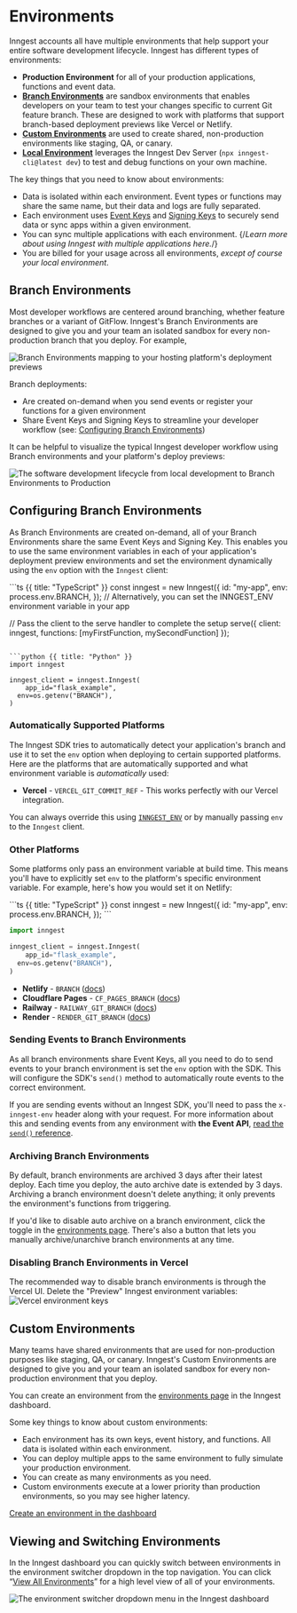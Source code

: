 
# Environments

Inngest accounts all have multiple environments that help support your entire software development lifecycle. Inngest has different types of environments:

-   **Production Environment** for all of your production applications, functions and event data.
-   [**Branch Environments**](#branch-environments) are sandbox environments that enables developers on your team to test your changes specific to current Git feature branch. These are designed to work with platforms that support branch-based deployment previews like Vercel or Netlify.
-   [**Custom Environments**](#custom-environments) are used to create shared, non-production environments like staging, QA, or canary.
-   [**Local Environment**](/docs/local-development) leverages the Inngest Dev Server (`npx inngest-cli@latest dev`) to test and debug functions on your own machine.

The key things that you need to know about environments:

-   Data is isolated within each environment. Event types or functions may share the same name, but their data and logs are fully separated.
-   Each environment uses [Event Keys](/docs/events/creating-an-event-key) and [Signing Keys](/docs/platform/signing-keys) to securely send data or sync apps within a given environment.
-   You can sync multiple applications with each environment. {/*Learn more about using Inngest with multiple applications here.*/}
-   You are billed for your usage across all environments, _except of course your local environment_.

## Branch Environments

Most developer workflows are centered around branching, whether feature branches or a variant of GitFlow. Inngest's Branch Environments are designed to give you and your team an isolated sandbox for every non-production branch that you deploy. For example,

![Branch Environments mapping to your hosting platform's deployment previews](/assets/docs/environments/branch-environments-with-your-platform.svg)

Branch deployments:

-   Are created on-demand when you send events or register your functions for a given environment
-   Share Event Keys and Signing Keys to streamline your developer workflow (see: [Configuring Branch Environments](#configuring-branch-environments))

It can be helpful to visualize the typical Inngest developer workflow using Branch environments and your platform's deploy previews:

![The software development lifecycle from local development to Branch Environments to Production](/assets/docs/environments/branch-environments-sdlc.svg)

## Configuring Branch Environments

As Branch Environments are created on-demand, all of your Branch Environments share the same Event Keys and Signing Key. This enables you to use the same environment variables in each of your application's deployment preview environments and set the environment dynamically using the `env` option with the `Inngest` client:

<CodeGroup>
```ts {{ title: "TypeScript" }}
const inngest = new Inngest({
  id: "my-app",
  env: process.env.BRANCH,
});
// Alternatively, you can set the INNGEST_ENV environment variable in your app

// Pass the client to the serve handler to complete the setup
serve({ client: inngest, functions: [myFirstFunction, mySecondFunction] });
```

```python {{ title: "Python" }}
import inngest

inngest_client = inngest.Inngest(
    app_id="flask_example",
  env=os.getenv("BRANCH"),
)
```
</CodeGroup>

### Automatically Supported Platforms

The Inngest SDK tries to automatically detect your application's branch and use it to set the `env` option when deploying to certain supported platforms. Here are the platforms that are automatically supported and what environment variable is _automatically_ used:

-   **Vercel** - `VERCEL_GIT_COMMIT_REF` - This works perfectly with our Vercel integration.

You can always override this using [`INNGEST_ENV`](/docs/sdk/environment-variables#inngest-env) or by manually passing `env` to the `Inngest` client.

### Other Platforms

Some platforms only pass an environment variable at build time. This means you'll have to explicitly set `env` to the platform's specific environment variable. For example, here's how you would set it on Netlify:

<CodeGroup>
```ts {{ title: "TypeScript" }}
const inngest = new Inngest({
  id: "my-app",
  env: process.env.BRANCH,
});
```

```python {{ title: "Python" }}
import inngest

inngest_client = inngest.Inngest(
    app_id="flask_example",
  env=os.getenv("BRANCH"),
)
```
</CodeGroup>

-   **Netlify** - `BRANCH` ([docs](https://docs.netlify.com/configure-builds/environment-variables/#git-metadata))
-   **Cloudflare Pages** - `CF_PAGES_BRANCH` ([docs](https://developers.cloudflare.com/pages/platform/build-configuration/#environment-variables))
-   **Railway** - `RAILWAY_GIT_BRANCH` ([docs](https://docs.railway.app/develop/variables#railway-provided-variables))
-   **Render** - `RENDER_GIT_BRANCH` ([docs](https://render.com/docs/environment-variables#all-services))

### Sending Events to Branch Environments

As all branch environments share Event Keys, all you need to do to send events to your branch environment is set the `env` option with the SDK. This will configure the SDK's `send()` method to automatically route events to the correct environment.

If you are sending events without an Inngest SDK, you'll need to pass the `x-inngest-env` header along with your request. For more information about this and sending events from any environment with **the Event API**, [read the `send()` reference](/docs/reference/events/send#send-events-via-http-event-api).

### Archiving Branch Environments

By default, branch environments are archived 3 days after their latest deploy. Each time you deploy, the auto archive date is extended by 3 days. Archiving a branch environment doesn't delete anything; it only prevents the environment's functions from triggering.

If you'd like to disable auto archive on a branch environment, click the toggle in the [environments page](https://app.inngest.com/env). There's also a button that lets you manually archive/unarchive branch environments at any time.

### Disabling Branch Environments in Vercel

The recommended way to disable branch environments is through the Vercel UI. Delete the "Preview" Inngest environment variables:
![Vercel environment keys](/assets/docs/environments/environment-keys.jpg)

## Custom Environments

Many teams have shared environments that are used for non-production purposes like staging, QA, or canary. Inngest's Custom Environments are designed to give you and your team an isolated sandbox for every non-production environment that you deploy.

You can create an environment from the [environments page](https://app.inngest.com/env) in the Inngest dashboard.

Some key things to know about custom environments:

* Each environment has its own keys, event history, and functions. All data is isolated within each environment.
* You can deploy multiple apps to the same environment to fully simulate your production environment.
* You can create as many environments as you need.
* Custom environments execute at a lower priority than production environments, so you may see higher latency.

[Create an environment in the dashboard](https://app.inngest.com/create-environment)

## Viewing and Switching Environments

In the Inngest dashboard you can quickly switch between environments in the environment switcher dropdown in the top navigation. You can click “[View All Environments](https://app.inngest.com/env)” for a high level view of all of your environments.

![The environment switcher dropdown menu in the Inngest dashboard](/assets/docs/environments/branch-dropdown.png)
